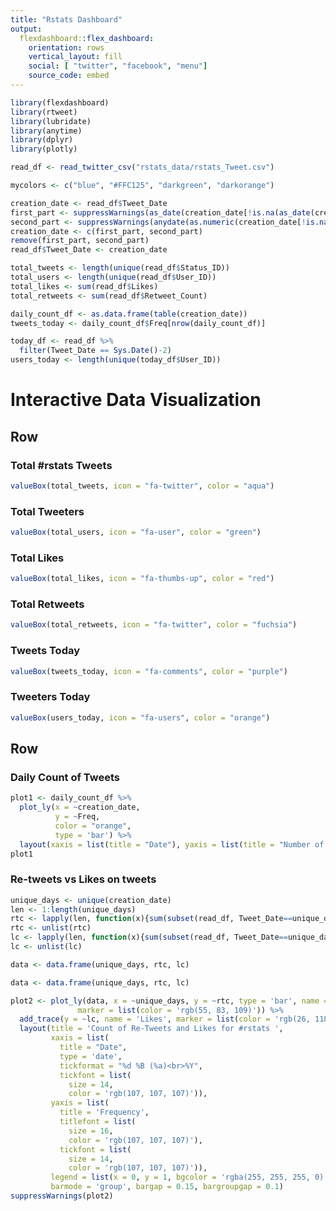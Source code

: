 ```yaml
---
title: "Rstats Dashboard"
output: 
  flexdashboard::flex_dashboard:
    orientation: rows
    vertical_layout: fill
    social: [ "twitter", "facebook", "menu"]
    source_code: embed
---
```


```r
library(flexdashboard)
library(rtweet)
library(lubridate)
library(anytime)
library(dplyr)
library(plotly)

read_df <- read_twitter_csv("rstats_data/rstats_Tweet.csv")

mycolors <- c("blue", "#FFC125", "darkgreen", "darkorange")

creation_date <- read_df$Tweet_Date
first_part <- suppressWarnings(as_date(creation_date[!is.na(as_date(creation_date))]))
second_part <- suppressWarnings(anydate(as.numeric(creation_date[!is.na(as.numeric(creation_date))]), tz="UTC", asUTC = FALSE))
creation_date <- c(first_part, second_part)
remove(first_part, second_part)
read_df$Tweet_Date <- creation_date

total_tweets <- length(unique(read_df$Status_ID))
total_users <- length(unique(read_df$User_ID))
total_likes <- sum(read_df$Likes)
total_retweets <- sum(read_df$Retweet_Count)

daily_count_df <- as.data.frame(table(creation_date))
tweets_today <- daily_count_df$Freq[nrow(daily_count_df)]

today_df <- read_df %>%
  filter(Tweet_Date == Sys.Date()-2)
users_today <- length(unique(today_df$User_ID))


```

# Interactive Data Visualization

## Row

### Total #rstats Tweets

```r
valueBox(total_tweets, icon = "fa-twitter", color = "aqua")
```

### Total Tweeters

```r
valueBox(total_users, icon = "fa-user", color = "green")
```

### Total Likes

```r
valueBox(total_likes, icon = "fa-thumbs-up", color = "red")
```

### Total Retweets

```r
valueBox(total_retweets, icon = "fa-twitter", color = "fuchsia")
```

### Tweets Today

```r
valueBox(tweets_today, icon = "fa-comments", color = "purple")
```

### Tweeters Today

```r
valueBox(users_today, icon = "fa-users", color = "orange")
```

## Row

### Daily Count of Tweets

```r
plot1 <- daily_count_df %>%
  plot_ly(x = ~creation_date,
          y = ~Freq,
          color = "orange",
          type = 'bar') %>%
  layout(xaxis = list(title = "Date"), yaxis = list(title = "Number of Tweets"))
plot1
```

### Re-tweets vs Likes on tweets

```r
unique_days <- unique(creation_date)
len <- 1:length(unique_days)
rtc <- lapply(len, function(x){sum(subset(read_df, Tweet_Date==unique_days[x])$Retweet_Count)})
rtc <- unlist(rtc)
lc <- lapply(len, function(x){sum(subset(read_df, Tweet_Date==unique_days[x])$Likes)})
lc <- unlist(lc)

data <- data.frame(unique_days, rtc, lc)

data <- data.frame(unique_days, rtc, lc)

plot2 <- plot_ly(data, x = ~unique_days, y = ~rtc, type = 'bar', name = 'Re-Tweets',
               marker = list(color = 'rgb(55, 83, 109)')) %>%
  add_trace(y = ~lc, name = 'Likes', marker = list(color = 'rgb(26, 118, 255)')) %>% 
  layout(title = 'Count of Re-Tweets and Likes for #rstats ',
         xaxis = list(
           title = "Date",
           type = 'date',
           tickformat = "%d %B (%a)<br>%Y",
           tickfont = list(
             size = 14,
             color = 'rgb(107, 107, 107)')),
         yaxis = list(
           title = 'Frequency',
           titlefont = list(
             size = 16,
             color = 'rgb(107, 107, 107)'),
           tickfont = list(
             size = 14,
             color = 'rgb(107, 107, 107)')),
         legend = list(x = 0, y = 1, bgcolor = 'rgba(255, 255, 255, 0)', bordercolor = 'rgba(255, 255, 255, 0)'),
         barmode = 'group', bargap = 0.15, bargroupgap = 0.1)
suppressWarnings(plot2)
```
